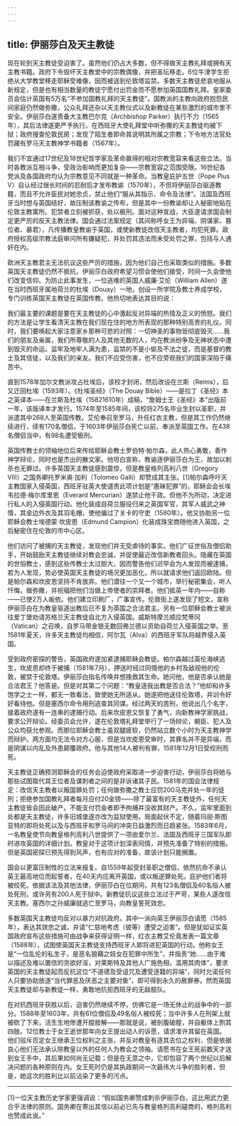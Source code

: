 ```yaml
---
---
---
```

title: 伊丽莎白及天主教徒
---




现在轮到天主教徒受迫害了。虽然他们仍占大多数，但不得做天主教礼拜或拥有天主教书籍。政府下令毁坏天主教堂中的宗教偶像，并把圣坛移走。6位牛津学生拒绝从大学教堂移走耶稣受难像，因而被送到伦敦塔监禁。多数天主教徒悲哀地服从新规定，但是也有相当数量的教徒宁愿付出罚金而不愿参加英国国教礼拜。皇家委员会估计英国有5万名“不参加国教礼拜的天主教徒”。国教派的主教向政府抱怨民间家庭仍然做弥撒，公众礼拜还杂以天主教仪式以及新教徒在某些激烈的城市里不安全。伊丽莎白遂责备大主教巴尔克（Archbishop Parker）执行不力（1565年），其后法律遂更严予执行。在西班牙大使礼拜堂中听弥撒的天主教徒均被下狱；政府搜查伦敦民房；发现了陌生者即命其说明其所属之宗教；下令地方法官处罚藏有罗马天主教神学书籍者（1567年）。

我们不宜通过17世纪及18世纪哲学家及革命赢得的相对宗教宽容来看这些立法。当时各教派互相斗争，受政治影响而更加复杂——宗教宽容之范围受限。16世纪各党派及各国政府均认为宗教意见不同就是一种革命。当教皇庇护五世（Pope Pius V）自认经过很长时间的忍耐后才发布教谕（1570年），不但将伊丽莎白驱逐教籍，而且不允许臣民对她忠贞，禁止他们“服从其指示、命令及法律”。法国及西班牙当时想与英国结好，故压制该教谕之传布，但是其中一份教谕却让人秘密地贴在伦敦主教寓所。犯禁者立刻被抓获，处以极刑。面对这种宣战，大臣遂请求国会制定更严厉的反天主教法律。国会通过法案规定（其间称呼女王为异端、阴谋家、篡位者、暴君），凡传播教皇教谕于英国，或使新教徒改信天主教者，均犯死罪。政府授权高级宗教法庭审问所有嫌疑犯，并处罚其违法而未受处罚之罪，包括与人通奸在内。

欧洲天主教君主无法抗议这些严厉的措施，因为他们自己也采取类似的措施。多数英国天主教徒仍然不抵抗，伊丽莎白政府希望习惯会使他们接受，时间一久会使他们改变信仰。为防止此事发生，一位逃难的英国人威廉·艾伦（William Allen）遂在当时西班牙属地荷兰的杜埃（Douay）一地，创设一所学院及教士养成学校，专门训练英国天主教徒在英国传教。他热切地表达其目的说：

我们最主要的课题是要在天主教徒的心中激起反对异端的热情及正义的愤怒。我们的方法是让学生看清天主教在我们现在住的地方所表现的那种特别高贵的礼仪。同时，我们要唤起大家注意家乡那种可悲的对照：一切神圣的事物皆彻底毁灭……我们的朋友及亲属，我们所尊敬的人及其他无数的人，均在教派纷争及无神状态中遭到毁灭的命运。监牢及地牢人满为患，监禁的不是小偷及不法之徒，而是基督的教士及其信徒，以及我们的亲友。我们不应受伤害，也不应旁观我们的国家深陷于痛苦中。



直到1578年加尔文教派攻占杜埃后，该校才封闭，然后改设在兰斯（Reims），后又迁回杜埃（1593年）。《杜埃圣经》（The Douay Bible）——是拉丁《圣经》本之英译本——在兰斯及杜埃（15821610年）成稿，“詹姆士王《圣经》本”出版前一年，该版译本才发行。1574年至1585年间，该校将275名毕业生封以圣职，并派遣其中268人至英国传教。艾伦奉召至罗马，升任红衣主教，但是其工作仍然继续进行，续有170名僧侣，于1603年伊丽莎白死亡以前，奉派至英国工作。在438名僧侣当中，有98名遭受极刑。

英国传教士的领袖地位后来传给耶稣会教士罗伯特·帕尔森，此人热心勇敢，善作神学辩论，同时也是杰出的散文家。他坦白宣称，教谕逐伊丽莎白为王，故加以刺杀也无罪过。许多英国天主教徒感到震惊，但是教皇格列高利八世（Gregory Ⅷ）之国务卿托罗米奥·加利（Tolomeo Galli）却赞成其主张。[1]帕尔森呼吁天主教国家入侵英国，西班牙驻英大使谴责此项计划是“愚昧犯罪”的，耶稣会会长埃韦拉德·梅尔库里恩（Everard Mercurian）遂禁止他干政。但他不为所动，决定进行私人的入侵英国行动。他化装成自荷兰服役归来之英国军官，其军人威武之神情，其金边外衣及其羽毛帽，使他骗过了关卡的守吏（1580年）。他又协助另一位耶稣会教士埃德蒙·坎皮恩（Edmund Campion）化装成珠宝商随他进入英国，之后秘密住在伦敦的市中心区。

他们访问了被捕的天主教徒，发现他们并无受虐待的事实。他们广征世俗及僧侣助手，开始鼓励天主教徒继续对教会忠诚，并促使最近改信新教者回头。隐藏在英国的世俗教士，感到这些传教士太过胆大，因而警告他们迟早会为人发现而被逮捕，若为人发现，势必使英国天主教徒的境况更加恶化，所以就请求他们返回欧陆。但是帕尔森和坎皮恩坚持不肯放弃。他们潜往一个又一个城市，举行秘密集会，听人忏悔，做弥撒，并祝福把他们当做上帝使者的崇拜者。他们抵英一年内——自称——已使2万人皈依。他们建立印刷厂，广事宣传。伦敦街上遂发现了短文，宣称伊丽莎白在为教皇驱逐出教后已不复为英国之合法君主。另有一位耶稣会教士被派往爱丁堡劝请苏格兰天主教徒自北方入侵英国。威斯特摩兰顺应梵蒂冈（Vatican）之召唤，自罗马带金银无数回弗兰德以资助自荷兰入侵英国之举。至1581年夏天，许多天主教徒均相信，阿尔瓦（Alva）的西班牙军队将越界侵入英国。

受到政府密探的警告，英国政府遂加紧逮捕耶稣会教徒。帕尔森越过英伦海峡逃生，坎皮恩却终于被捕（1581年7月），押送时经过同情他的乡村及敌视他的伦敦，被禁于伦敦塔。伊丽莎白指名传唤并想挽救其生命。她问他，他是否承认她是合法君王？他答是。但是对其第二个问题：“教皇逐我出教是否合法？”他却和许多饱学之士一样，都无一致看法，致使她无所适从。她遂把他送往伦敦塔，并训令好好看待他。但是塞西尔命令用刑追查其同谋。经过两天的苦刑，他说出几个名字，接着政府遂有一连串的逮捕行动。后来坎皮恩又恢复了勇气，向新教神学家挑战，要求公开辩论。经委员会允许，遂在伦敦塔礼拜堂举行了一场辩论，朝臣、犯人及公众均获允参观。而那位耶稣会教士虽双腿疲软，仍然站立数个小时为天主教神学而辩护。两方面均无法令对方心服，但是当坎皮恩受审时，其罪名并不是异端，而是阴谋以内乱及外患颠覆政府。他与其他14人被判有罪，1581年12月1日受绞刑而死。

天主教徒正确预测耶稣会的任务会迫使政府采取进一步迫害行动，伊丽莎白将她与那些试图取代其王位者及谋刺者之间的是非诉诸其子民。1581年的国会法律规定：改信天主教者以叛国罪处罚；任何做弥撒之教士应罚200马克并处一年的徒刑；拒绝参加国教礼拜者每月应付20金镑——除了最富有的天主教徒外，任何天主教徒皆会因此破产。不能支付罚金者即予拘捕并没收其财产。不久，监牢里面到处都是天主教徒，许多旧城堡遂亦改为监狱使用。局面起伏不定，随着玛丽·斯图亚特的即将处死以及与西班牙和罗马间的冲突日益激烈而日趋紧张。1583年6月，一名教皇使节向教皇格列高利八世提供了一项由爱尔兰、法国及西班牙三国军队即时进攻英国的详细计划。教皇对于这项计划深表同情，并预先准备了特别的措施。但是英国密探已预先得到风声，也有应对的准备，故该计划只能搁置。

国会以更富压制性的立法来报复。自1559年起受封圣职之僧侣，依然抗命不承认英王最高地位而起誓者，在40天内应离开英国，或以叛逆罪处死。庇护他们者将被绞死。依据该法及其他法律，伊丽莎白在位期间，共有123名僧侣及60名俗人被处死刑，或许另有200人死于狱中。新教徒抗议这些立法过于严苛，某些人遂改信天主教。塞西尔之孙威廉就逃亡至罗马，向教皇誓死效忠。

多数英国天主教徒均反对以暴力对抗政府。其中一派向英王伊丽莎白请愿（1585年），表达其效忠之诚，并请“仁慈地考虑（彼等）遭受之迫害”。但是犹如证实英国政府宣布这些措施可由战争来获得证明一样，红衣主教艾伦竟发表一篇文章（1588年），试图使英国天主教徒支持西班牙人即将进犯英国的行动。他称女王是“一位乱伦的私生子，是恶名狼藉之妓女在犯罪中所生”，并指责“她……由于难以描述及难以置信的贪欲好淫，对莱斯特及其他人广施色相，滥用其肉体”，要求英国的天主教徒起而反抗这位“不道德及受诅咒及遭受逐籍的异端”，同时允诺任何人只要协助放逐“当代罪恶及厌恶之主要对象”，即可得到永久的赦罪券。然而英国天主教徒却与新教徒一样，勇敢地抗拒西班牙的无敌舰队。

在对抗西班牙获胜以后，迫害仍然继续不停，仿佛它是一场无休止的战争中的一部分。1588年至1603年，共有61位僧侣及49名俗人被绞死；当中许多人在刑架上就被砍了下来，活生生地惨遭开膛肢解——那就是说，被剖腹破膛，并自躯体上割其四肢。12位教士于女王逝世那年向女王提出动人的诉愿，请求准许其留在英国。他们驳斥否定女王继承王位权利之主张，并反对教皇有逐其去位之权利，但是依据良心他们无法承认除教皇以外的任何人为教会之领袖。请愿书在女王死前数天才送到女王手中，其后果如何尚无记载；但是在无意之中，它却包容了两个世纪以后解决问题的各种原则在内。女王死时仍是其执政期间一次最伟大斗争的胜利者，但是，她这次的胜利比以前沾染了更多的污点。



* * *



[1]一位天主教历史学家更强调说：“假如国务卿赞成刺杀伊丽莎白，这比用武力更合乎法律的原则。国务卿在寄出其信以前必已先与教皇格列高利磋商的，格列高利也赞成此说。”